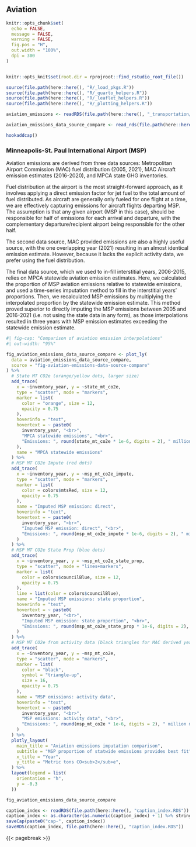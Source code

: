 ## Aviation 
```r
knitr::opts_chunk$set(
  echo = FALSE,
  message = FALSE,
  warning = FALSE,
  fig.pos = "H",
  out.width = "100%",
  dpi = 300
)


knitr::opts_knit$set(root.dir = rprojroot::find_rstudio_root_file())
```
```r
source(file.path(here::here(), "R/_load_pkgs.R"))
source(file.path(here::here(), "R/_quarto_helpers.R"))
source(file.path(here::here(), "R/_leaflet_helpers.R"))
source(file.path(here::here(), "R/_plotting_helpers.R"))

aviation_emissions <- readRDS(file.path(here::here(), "_transportation/data/aviation_emissions.rds"))

aviation_emissions_data_source_compare <- read_rds(file.path(here::here(), "_transportation/data/aviation_emissions_data_source_compare.RDS"))

hookaddcap()
```
### Minneapolis-St. Paul International Airport (MSP)

Aviation emissions are derived from three data sources: Metropolitan Airport Commission (MAC) fuel distribution (2005, 2021), MAC Aircraft emission estimates (2016-2020), and MPCA state GHG inventories.

Fuel distribution at the airport is the most straight-forward approach, as it involves applying a direct emission factor for jet fuel to the total amount of fuel distributed. As aircraft are generally only fueled for one flight at a time, we are effectively capturing emissions for aircraft flights departing MSP. The assumption is that any given airport (MSP in this case), should be responsible for half of emissions for each arrival and departure, with the complementary departure/recipient airport being responsible for the other half. 

The second data source, MAC provided emissions are also a highly useful source, with the one overlapping year (2021) resulting in an almost identical emission estimate. However, because it lacks the explicit activity data, we prefer using the fuel distribution.

The final data source, which we used to in-fill interstitial years, 2006-2015, relies on MPCA statewide aviation emission estimates. Here, we calculated the proportion of MSP aviation emissions relative to statewide emissions, and used a time-series imputation method to fill in the interstitial years' proportions. Then, we recalculated MSP emissions by multiplying the interpolated proportion by the statewide emission estimate. This method proved superior to directly imputing the MSP emissions between 2005 and 2016-2021 (i.e. not using the state data in any form), as those interpolations resulted in three years with MSP emission estimates exceeding the statewide emission estimate.

```r
#| fig-cap: "Comparison of aviation emission interpolations"
#| out-width: "95%"

fig_aviation_emissions_data_source_compare <- plot_ly(
  data = aviation_emissions_data_source_compare,
  source = "fig-aviation-emissions-data-source-compare"
) %>%
  # State MT CO2e (orange/yellow dots, larger size)
  add_trace(
    x = ~inventory_year, y = ~state_mt_co2e,
    type = "scatter", mode = "markers",
    marker = list(
      color = "orange", size = 12,
      opacity = 0.75
    ),
    hoverinfo = "text",
    hovertext = ~ paste0(
      inventory_year, "<br>",
      "MPCA statewide emissions", "<br>",
      "Emissions: ", round(state_mt_co2e * 1e-6, digits = 2), " million metric tons CO<sub>2</sub>e", "<br>"
    ),
    name = "MPCA statewide emissions"
  ) %>%
  # MSP MT CO2e Impute (red dots)
  add_trace(
    x = ~inventory_year, y = ~msp_mt_co2e_impute,
    type = "scatter", mode = "markers",
    marker = list(
      color = colors$mtsRed, size = 12,
      opacity = 0.75
    ),
    name = "Imputed MSP emission: direct",
    hoverinfo = "text",
    hovertext = ~ paste0(
      inventory_year, "<br>",
      "Imputed MSP emission: direct", "<br>",
      "Emissions: ", round(msp_mt_co2e_impute * 1e-6, digits = 2), " million metric tons CO<sub>2</sub>e", "<br>"
    )
  ) %>%
  # MSP MT CO2e State Prop (blue dots)
  add_trace(
    x = ~inventory_year, y = ~msp_mt_co2e_state_prop,
    type = "scatter", mode = "lines+markers",
    marker = list(
      color = colors$councilBlue, size = 12,
      opacity = 0.75
    ),
    line = list(color = colors$councilBlue),
    name = "Imputed MSP emissions: state proportion",
    hoverinfo = "text",
    hovertext = ~ paste0(
      inventory_year, "<br>",
      "Imputed MSP emission: state proportion", "<br>",
      "Emissions: ", round(msp_mt_co2e_state_prop * 1e-6, digits = 2), " million metric tons CO<sub>2</sub>e", "<br>"
    )
  ) %>%
  # MSP MT CO2e from activity data (black triangles for MAC derived years)
  add_trace(
    x = ~inventory_year, y = ~msp_mt_co2e,
    type = "scatter", mode = "markers",
    marker = list(
      color = "black",
      symbol = "triangle-up",
      size = 16,
      opacity = 0.75
    ),
    name = "MSP emissions: activity data",
    hoverinfo = "text",
    hovertext = ~ paste0(
      inventory_year, "<br>",
      "MSP emissions: activity data", "<br>",
      "Emissions: ", round(msp_mt_co2e * 1e-6, digits = 2), " million metric tons CO<sub>2</sub>e", "<br>"
    )
  ) %>%
  plotly_layout(
    main_title = "Aviation emissions imputation comparison",
    subtitle = "MSP proportion of statwide emissions provides best fit",
    x_title = "Year",
    y_title = "Metric tons CO<sub>2</sub>e",
  ) %>%
  layout(legend = list(
    orientation = "h",
    y = -0.3
  ))

fig_aviation_emissions_data_source_compare
```


```r
caption_index <- readRDS(file.path(here::here(), "caption_index.RDS"))
caption_index <- as.character(as.numeric(caption_index) + 1) %>% stringr::str_pad(width = 2, side = "left", pad = "0")
saveCap(paste0("cap-", caption_index))
saveRDS(caption_index, file.path(here::here(), "caption_index.RDS"))
```

{{< pagebreak >}}
